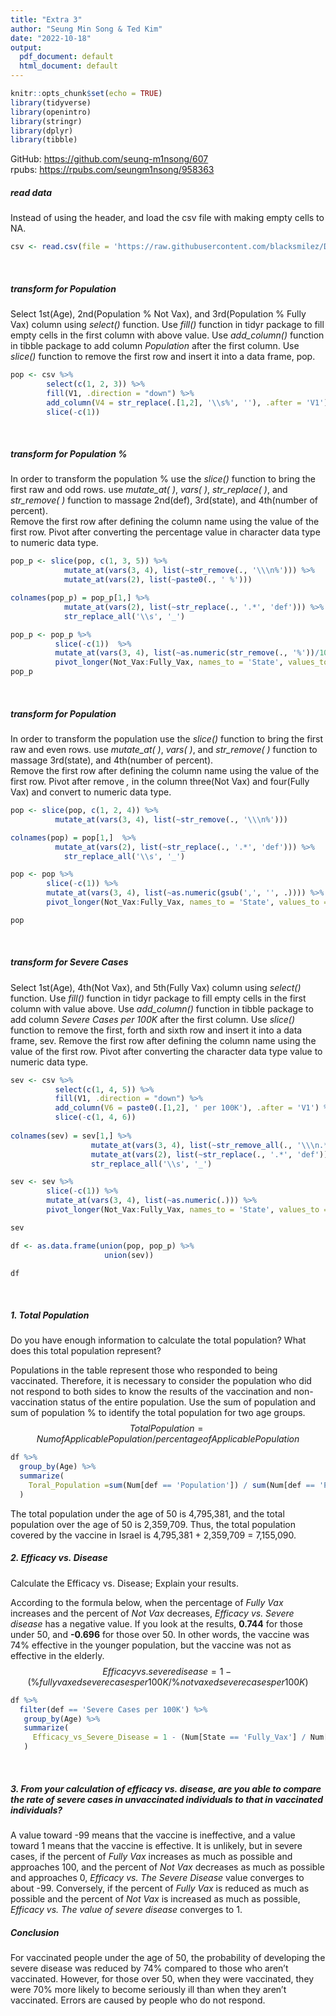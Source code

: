 ---
title: "Extra 3"
author: "Seung Min Song & Ted Kim"
date: "2022-10-18"
output:
  pdf_document: default
  html_document: default
---

```{r setup, include=FALSE}
knitr::opts_chunk$set(echo = TRUE)
library(tidyverse)
library(openintro)
library(stringr)
library(dplyr)
library(tibble)
```
GitHub: <https://github.com/seung-m1nsong/607>\
rpubs: <https://rpubs.com/seungm1nsong/958363>

##### read data
Instead of using the header, and load the csv file with making empty cells to NA.
```{r}
csv <- read.csv(file = 'https://raw.githubusercontent.com/blacksmilez/DATA607/main/extra2/vaccine.csv', header = FALSE, na.strings=c(" ", ''))
```
\

##### transform for Population \

Select 1st(Age), 2nd(Population % Not Vax), and 3rd(Population % Fully Vax) column using *select()* function.
Use *fill()* function in tidyr package to fill empty cells in the first column with above value. 
Use *add_column()* function in tibble package to add column *Population* after the first column.
Use *slice()* function to remove the first row and insert it into a data frame, pop.
```{r}
pop <- csv %>%
        select(c(1, 2, 3)) %>%
        fill(V1, .direction = "down") %>%
        add_column(V4 = str_replace(.[1,2], '\\s%', ''), .after = 'V1') %>%
        slice(-c(1))
```
\

##### transform for Population % \

In order to transform the population % use the *slice()* function to bring the first raw and odd rows.
use *mutate_at( )*, *vars( )*, *str_replace( )*, and *str_remove( )* function to massage 2nd(def), 3rd(state), and 4th(number of percent).  
Remove the first row after defining the column name using the value of the first row.
Pivot after converting the percentage value in character data type to numeric data type.
```{r}
pop_p <- slice(pop, c(1, 3, 5)) %>%
            mutate_at(vars(3, 4), list(~str_remove(., '\\\n%'))) %>%
            mutate_at(vars(2), list(~paste0(., ' %')))

colnames(pop_p) = pop_p[1,] %>%
            mutate_at(vars(2), list(~str_replace(., '.*', 'def'))) %>%
            str_replace_all('\\s', '_')

pop_p <- pop_p %>%
          slice(-c(1))  %>%
          mutate_at(vars(3, 4), list(~as.numeric(str_remove(., '%'))/100)) %>%
          pivot_longer(Not_Vax:Fully_Vax, names_to = 'State', values_to = 'Num')
pop_p
```
\

##### transform for Population \

In order to transform the population use the *slice()* function to bring the first raw and even rows.
use *mutate_at( )*, *vars( )*, and *str_remove( )* function to massage 3rd(state), and 4th(number of percent).  
Remove the first row after defining the column name using the value of the first row.
Pivot after remove *,* in the column three(Not Vax) and four(Fully Vax) and convert to numeric data type.  
```{r}
pop <- slice(pop, c(1, 2, 4)) %>%
          mutate_at(vars(3, 4), list(~str_remove(., '\\\n%')))

colnames(pop) = pop[1,]  %>%
          mutate_at(vars(2), list(~str_replace(., '.*', 'def'))) %>%
            str_replace_all('\\s', '_')

pop <- pop %>%
        slice(-c(1)) %>%
        mutate_at(vars(3, 4), list(~as.numeric(gsub(',', '', .)))) %>%
        pivot_longer(Not_Vax:Fully_Vax, names_to = 'State', values_to = 'Num')

pop
```
\

##### transform for Severe Cases \

Select 1st(Age), 4th(Not Vax), and 5th(Fully Vax) column using *select()* function.
Use *fill()* function in tidyr package to fill empty cells in the first column with value above. 
Use *add_column()* function in tibble package to add column *Severe Cases per 100K* after the first column.
Use *slice()* function to remove the first, forth and sixth row and insert it into a data frame, sev.
Remove the first row after defining the column name using the value of the first row.
Pivot after converting the character data type value to numeric data type.
```{r}
sev <- csv %>%
          select(c(1, 4, 5)) %>%
          fill(V1, .direction = "down") %>%
          add_column(V6 = paste0(.[1,2], ' per 100K'), .after = 'V1') %>%
          slice(-c(1, 4, 6))
 
colnames(sev) = sev[1,] %>%
                  mutate_at(vars(3, 4), list(~str_remove_all(., '\\\n.*'))) %>%
                  mutate_at(vars(2), list(~str_replace(., '.*', 'def'))) %>%
                  str_replace_all('\\s', '_')

sev <- sev %>%
        slice(-c(1)) %>%
        mutate_at(vars(3, 4), list(~as.numeric(.))) %>%
        pivot_longer(Not_Vax:Fully_Vax, names_to = 'State', values_to = 'Num')

sev
```

```{r}
df <- as.data.frame(union(pop, pop_p) %>%
                     union(sev))

df
```
\

##### 1. Total Population \
Do you have enough information to calculate the total population?  What does this total population represent? \

Populations in the table represent those who responded to being vaccinated. Therefore, it is necessary to consider the population who did not respond to both sides to know the results of the vaccination and non-vaccination status of the entire population. Use the sum of population and sum of population % to identify the total population for two age groups.
$$
Total Population = Num of Applicable Population / percentage of Applicable Population
$$
```{r}
df %>%
  group_by(Age) %>%
  summarize(
    Toral_Population =sum(Num[def == 'Population']) / sum(Num[def == 'Population %'])
  )
```
The total population under the age of 50 is 4,795,381, and the total population over the age of 50 is 2,359,709. Thus, the total population covered by the vaccine in Israel is 4,795,381 + 2,359,709 = 7,155,090.
\

##### 2. Efficacy vs. Disease \
Calculate the Efficacy vs. Disease; Explain your results. \

According to the formula below, when the percentage of *Fully Vax* increases and the percent of *Not Vax* decreases, *Efficacy vs. Severe disease* has a negative value. If you look at the results, **0.744** for those under 50, and **-0.696** for those over 50. In other words, the vaccine was 74% effective in the younger population, but the vaccine was not as effective in the elderly.
$$
Efficacy vs. severe disease = 1 - (\% fully vaxed severe cases per 100K / \% not vaxed severe cases per 100K)
$$
```{r}
df %>%
  filter(def == 'Severe Cases per 100K') %>%
   group_by(Age) %>%
   summarize(
     Efficacy_vs_Severe_Disease = 1 - (Num[State == 'Fully_Vax'] / Num[State == 'Not_Vax'])
   )

```
\

##### 3. From your calculation of efficacy vs. disease, are you able to compare the rate of severe cases in unvaccinated individuals to that in vaccinated individuals? \

A value toward -99 means that the vaccine is ineffective, and a value toward 1 means that the vaccine is effective. It is unlikely, but in severe cases, if the percent of *Fully Vax* increases as much as possible and approaches 100, and the percent of *Not Vax* decreases as much as possible and approaches 0, *Efficacy vs. The Severe Disease* value converges to about -99. Conversely, if the percent of *Fully Vax* is reduced as much as possible and the percent of *Not Vax* is increased as much as possible, *Efficacy vs. The value of severe disease* converges to 1. 


##### Conclusion\

For vaccinated people under the age of 50, the probability of developing the severe disease was reduced by 74% compared to those who aren't vaccinated. However, for those over 50, when they were vaccinated, they were 70% more likely to become seriously ill than when they aren't vaccinated. Errors are caused by people who do not respond.
